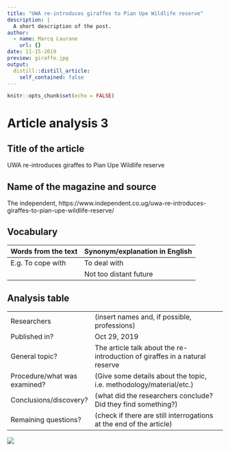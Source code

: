 ```yaml
---
title: "UWA re-introduces giraffes to Pian Upe Wildlife reserve"
description: |
  A short description of the post.
author:
  - name: Marcq Laurane
    url: {}
date: 11-15-2019
preview: giraffe.jpg
output:
  distill::distill_article:
    self_contained: false
---
```


```r
knitr::opts_chunk$set(echo = FALSE)
```

# Article analysis 3

## Title of the article

UWA re-introduces giraffes to Pian Upe Wildlife reserve

## Name of the magazine and source 

The independent, https://www.independent.co.ug/uwa-re-introduces-giraffes-to-pian-upe-wildlife-reserve/

## Vocabulary 

| Words from the text | Synonym/explanation in English |
| ------------------- | ------------------------------ |
| E.g. To cope with   | To deal with                   |
|                     | Not too distant future         |

## Analysis table 

|                              |                                                                     |
| ---------------------------- | ------------------------------------------------------------------- |
| Researchers                  | (insert names and, if possible, professions)                        |
| Published in?                | Oct 29, 2019                                                       |
| General topic?               |  The article talk about the re-introduction of giraffes in a natural reserve                      |
| Procedure/what was examined? | (Give some details about the topic, i.e. methodology/material/etc.) |
| Conclusions/discovery?       |  (what did the researchers conclude? Did they find something?)      |
| Remaining questions?         | (check if there are still interrogations at the end of the article) |

![](giraffe2.jpg)




